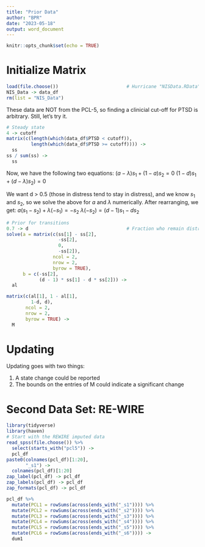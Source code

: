 ```yaml
---
title: "Prior Data"
author: "BPR"
date: "2023-05-18"
output: word_document
---
```


```r
knitr::opts_chunk$set(echo = TRUE)
```

# Initialize Matrix
```r
load(file.choose())                         # Hurricane "NISData.RData"
NIS_Data -> data_df
rm(list = "NIS_Data")
```
These data are NOT from the PCL-5, so finding a clinicial cut-off for PTSD is arbitrary. Still, let's try it.


```r
# Steady state
4 -> cutoff
matrix(c(length(which(data_df$PTSD < cutoff)),
         length(which(data_df$PTSD >= cutoff)))) ->
  ss
ss / sum(ss) ->
  ss
```
Now, we have the following two equations:
$(a-\lambda)s_1 + (1-a)s_2 = 0$
$(1-d)s_1 + (d-\lambda)s_2) = 0$

We want d > 0.5 (those in distress tend to stay in distress), and we know $s_1$ and $s_2$, so we solve the above for *a* and $\lambda$ numerically. After rearranging, we get:
$a(s_1 - s_2) + \lambda(-s_1) = -s_2$
$\lambda(-s_2) = (d-1)s_1 -ds_2$

```r
# Prior for transitions
0.7 -> d                                    # Fraction who remain distressed
solve(a = matrix(c(ss[1] - ss[2],
                   -ss[2],
                   0,
                   -ss[2]),
                 ncol = 2,
                 nrow = 2,
                 byrow = TRUE),
      b = c(-ss[2],
            (d - 1) * ss[1] - d * ss[2])) ->
  al

matrix(c(al[1], 1 - al[1],
         1-d, d),
       ncol = 2,
       nrow = 2,
       byrow = TRUE) ->
  M
```

# Updating
Updating goes with two things:

1. A state change could be reported
2. The bounds on the entries of M could indicate a significant change



# Second Data Set: RE-WIRE
```r
library(tidyverse)
library(haven)
# Start with the REWIRE imputed data
read_spss(file.choose()) %>%
  select(starts_with("pcl5")) ->
  pcl_df
paste0(colnames(pcl_df)[1:20],
       "_s1") ->
  colnames(pcl_df)[1:20]
zap_label(pcl_df) -> pcl_df
zap_labels(pcl_df) -> pcl_df
zap_formats(pcl_df) -> pcl_df

pcl_df %>%
  mutate(PCL1 = rowSums(across(ends_with("_s1")))) %>%
  mutate(PCL2 = rowSums(across(ends_with("_s2")))) %>%
  mutate(PCL3 = rowSums(across(ends_with("_s3")))) %>%
  mutate(PCL4 = rowSums(across(ends_with("_s4")))) %>%
  mutate(PCL5 = rowSums(across(ends_with("_s5")))) %>%
  mutate(PCL6 = rowSums(across(ends_with("_s6")))) ->
  dum1
```

